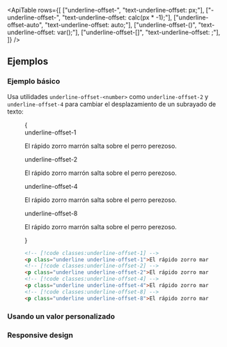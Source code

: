 

<ApiTable
  rows={[
    ["underline-offset-<number>", "text-underline-offset: <number>px;"],
    ["-underline-offset-<number>", "text-underline-offset: calc(<number>px * -1);"],
    ["underline-offset-auto", "text-underline-offset: auto;"],
    ["underline-offset-(<custom-property>)", "text-underline-offset: var(<custom-property>);"],
    ["underline-offset-[<value>]", "text-underline-offset: <value>;"],
  ]}
/>

## Ejemplos

### Ejemplo básico

Usa utilidades `underline-offset-<number>` como `underline-offset-2` y `underline-offset-4` para cambiar el desplazamiento de un subrayado de texto:

<Figure>

<Example>
  {
    <div className="flex flex-col gap-8 text-gray-900 dark:text-gray-200">
      <div>
        <div className="mb-3 font-mono text-xs font-medium text-gray-500 dark:text-gray-400">underline-offset-1</div>
        <p className="text-lg font-medium underline underline-offset-1">El rápido zorro marrón salta sobre el perro perezoso.</p>
      </div>
      <div>
        <div className="mb-3 font-mono text-xs font-medium text-gray-500 dark:text-gray-400">underline-offset-2</div>
        <p className="text-lg font-medium underline underline-offset-2">El rápido zorro marrón salta sobre el perro perezoso.</p>
      </div>
      <div>
        <div className="mb-3 font-mono text-xs font-medium text-gray-500 dark:text-gray-400">underline-offset-4</div>
        <p className="text-lg font-medium underline underline-offset-4">El rápido zorro marrón salta sobre el perro perezoso.</p>
      </div>
      <div>
        <div className="mb-3 font-mono text-xs font-medium text-gray-500 dark:text-gray-400">underline-offset-8</div>
        <p className="text-lg font-medium underline underline-offset-8">El rápido zorro marrón salta sobre el perro perezoso.</p>
      </div>
    </div>
  }
</Example>

```html
<!-- [!code classes:underline-offset-1] -->
<p class="underline underline-offset-1">El rápido zorro marrón...</p>
<!-- [!code classes:underline-offset-2] -->
<p class="underline underline-offset-2">El rápido zorro marrón...</p>
<!-- [!code classes:underline-offset-4] -->
<p class="underline underline-offset-4">El rápido zorro marrón...</p>
<!-- [!code classes:underline-offset-8] -->
<p class="underline underline-offset-8">El rápido zorro marrón...</p>
```

</Figure>

### Usando un valor personalizado

<UsingACustomValue element="p" utility="underline-offset" name="text underline offset" value="3px" />

### Responsive design

<ResponsiveDesign
  element="p"
  property="text-underline-offset"
  defaultClass="underline"
  featuredClass="underline-offset-4"
/>
